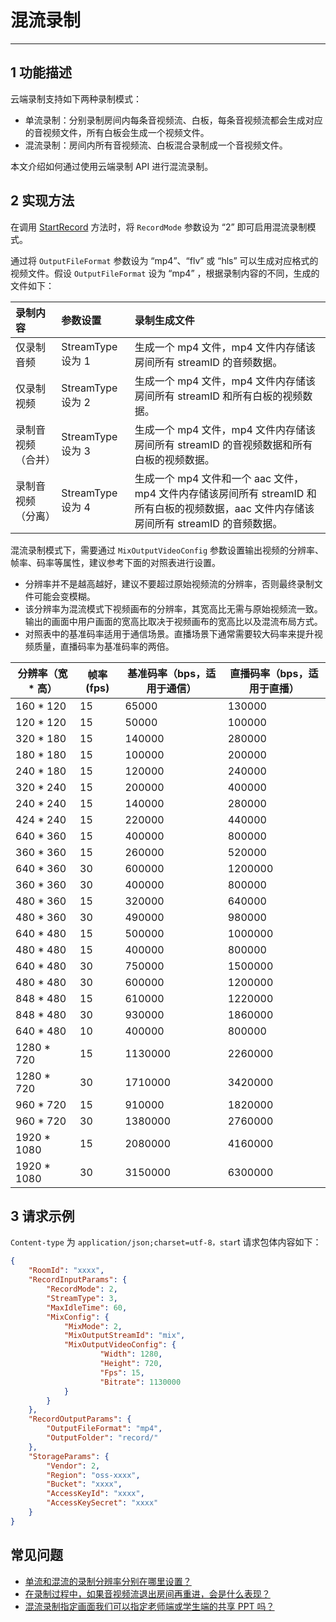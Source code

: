 # 混流录制
---
## 1 功能描述

云端录制支持如下两种录制模式：

* 单流录制：分别录制房间内每条音视频流、白板，每条音视频流都会生成对应的音视频文件，所有白板会生成一个视频文件。
* 混流录制：房间内所有音视频流、白板混合录制成一个音视频文件。

本文介绍如何通过使用云端录制 API 进行混流录制。

## 2 实现方法

在调用 [StartRecord](/cloud-recording-server/start) 方法时，将 `RecordMode` 参数设为 “2” 即可启用混流录制模式。

通过将 `OutputFileFormat` 参数设为 “mp4”、“flv” 或 “hls” 可以生成对应格式的视频文件。假设 `OutputFileFormat` 设为 “mp4” ，根据录制内容的不同，生成的文件如下：

|录制内容|参数设置|录制生成文件|
|:----|:----|:----|
|仅录制音频|StreamType 设为 1|生成一个 mp4 文件，mp4 文件内存储该房间所有 streamID 的音频数据。|
|仅录制视频|StreamType 设为 2|生成一个 mp4 文件，mp4 文件内存储该房间所有 streamID 和所有白板的视频数据。|
|录制音视频（合并）|StreamType 设为 3|生成一个 mp4 文件，mp4 文件内存储该房间所有 streamID 的音视频数据和所有白板的视频数据。|
|录制音视频（分离）|StreamType 设为 4|生成一个 mp4 文件和一个 aac 文件，mp4 文件内存储该房间所有 streamID 和所有白板的视频数据，aac 文件内存储该房间所有 streamID 的音频数据。|

混流录制模式下，需要通过 `MixOutputVideoConfig` 参数设置输出视频的分辨率、帧率、码率等属性，建议参考下面的对照表进行设置。

<Warning title="注意">

- 分辨率并不是越高越好，建议不要超过原始视频流的分辨率，否则最终录制文件可能会变模糊。  
- 该分辨率为混流模式下视频画布的分辨率，其宽高比无需与原始视频流一致。输出的画面中用户画面的宽高比取决于视频画布的宽高比以及混流布局方式。  
- 对照表中的基准码率适用于通信场景。直播场景下通常需要较大码率来提升视频质量，直播码率为基准码率的两倍。  
</Warning>

|分辨率（宽 * 高）|帧率 (fps)|基准码率（bps，适用于通信）|直播码率（bps，适用于直播）|
|--|--|--|--|
|160 * 120|15|65000|130000|
|120 * 120|15|50000|100000|
|320 * 180|15|140000|280000|
|180 * 180|15|100000|200000|
|240 * 180|15|120000|240000|
|320 * 240|15|200000|400000|
|240 * 240|15|140000|280000|
|424 * 240|15|220000|440000|
|640 * 360|15|400000|800000|
|360 * 360|15|260000|520000|
|640 * 360|30|600000|1200000|
|360 * 360|30|400000|800000|
|480 * 360|15|320000|640000|
|480 * 360|30|490000|980000|
|640 * 480|15|500000|1000000|
|480 * 480|15|400000|800000|
|640 * 480|30|750000|1500000|
|480 * 480|30|600000|1200000|
|848 * 480|15|610000|1220000|
|848 * 480|30|930000|1860000|
|640 * 480|10|400000|800000|
|1280 * 720|15|1130000|2260000|
|1280 * 720|30|1710000|3420000|
|960 * 720|15|910000|1820000|
|960 * 720|30|1380000|2760000|
|1920 * 1080|15|2080000|4160000|
|1920 * 1080|30|3150000|6300000|

## 3 请求示例

`Content-type` 为 `application/json;charset=utf-8，star`t 请求包体内容如下：

```json
{
	"RoomId": "xxxx",
	"RecordInputParams": {
		"RecordMode": 2,
		"StreamType": 3,
		"MaxIdleTime": 60,
		"MixConfig": {
			"MixMode": 2,
			"MixOutputStreamId": "mix",
			"MixOutputVideoConfig": {
	                "Width": 1280, 
	                "Height": 720, 
	                "Fps": 15, 
	                "Bitrate": 1130000
	        }
		}
	},
	"RecordOutputParams": {
		"OutputFileFormat": "mp4",
		"OutputFolder": "record/"
	},
	"StorageParams": {
		"Vendor": 2,
		"Region": "oss-xxxx",
		"Bucket": "xxxx",
		"AccessKeyId": "xxxx",
		"AccessKeySecret": "xxxx"
	}
}
```

## 常见问题

- [单流和混流的录制分辨率分别在哪里设置？](https://doc-zh.zego.im/faq/record_solution)
- [在录制过程中，如果音视频流退出房间再重进，会是什么表现？](https://doc-zh.zego.im/faq/Enter_after_exit)
- [混流录制指定画面我们可以指定老师端或学生端的共享 PPT 吗？](https://doc-zh.zego.im/faq/Specify_PPT)
